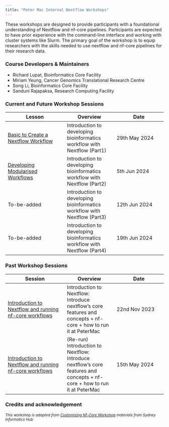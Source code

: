 ```yaml
---
title: "Peter Mac Internal Nextflow Workshops"
---
```


These workshops are designed to provide participants with a foundational understanding of Nextflow and nf-core pipelines. Participants are expected to have prior experience with the command-line interface and working with cluster systems like Slurm. The primary goal of the workshop is to equip researchers with the skills needed to use nextflow and nf-core pipelines for their research data. 

### Course Developers & Maintainers

- Richard Lupat, Bioinformatics Core Facility
- Miriam Yeung, Cancer Genomics Translational Research Centre
- Song Li, Bioinformatics Core Facility
- Sanduni Rajapaksa, Research Computing Facility

### Current and Future Workshop Sessions

| Lesson     | Overview | Date | 
|------------|----------| ---------- |
| [Basic to Create a Nextflow Workflow](./sessions/2_nf_dev_intro.html)| Introduction to developing bioinformatics workflow with Nextflow (Part1) | 29th May 2024 | 
| [Developing Modularised Workflows](./sessions/2_nf_dev_intro.html) | Introduction to developing bioinformatics workflow with Nextflow (Part2) | 5th Jun 2024 | 
| To-be-added | Introduction to developing bioinformatics workflow with Nextflow (Part3) | 12th Jun 2024 | 
| To-be-added | Introduction to developing bioinformatics workflow with Nextflow (Part4) | 19th Jun 2024 | 

### Past Workshop Sessions

| Session     | Overview | Date | 
|------------|----------| ---------- |
| [Introduction to Nextflow and running nf-core workflows](./sessions/1_intro_run_nf.html)| Introduction to Nextflow: Introduce nextflow’s core features and concepts + nf-core + how to run it at PeterMac | 22nd Nov 2023 | 
| [Introduction to Nextflow and running nf-core workflows](./sessions/1_intro_run_nf.html)| (Re-run) Introduction to Nextflow: Introduce nextflow’s core features and concepts + nf-core + how to run it at PeterMac | 15th May 2024 | 


### Credits and acknowledgement

^*This workshop is adapted from [Customising Nf-Core Workshop](https://sydney-informatics-hub.github.io/customising-nfcore-workshop) materials from Sydney Informatics Hub*^
